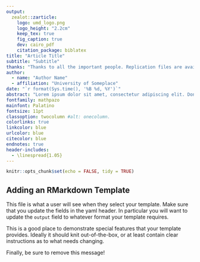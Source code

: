 ```yaml
---
output: 
  zealot::zarticle:
    logo: umd_logo.png
    logo_height: "2.2cm"
    keep_tex: true
    fig_caption: true
    dev: cairo_pdf
    citation_package: biblatex
title: "Article Title"
subtitle: "Subtitle"
thanks: "Thanks to all the important people. Replication files are available on request."
author:
  - name: "Author Name"
  - affiliation: "University of Someplace"
date: "`r format(Sys.time(), '%B %d, %Y')`"
abstract: "Lorem ipsum dolor sit amet, consectetur adipiscing elit. Donec sit amet libero justo. Pellentesque eget nibh ex. Aliquam tincidunt egestas lectus id ullamcorper. Proin tellus orci, posuere sed cursus at, bibendum ac odio. Nam consequat non ante eget aliquam. Nulla facilisis tincidunt elit. Nunc hendrerit pellentesque quam, eu imperdiet ipsum porttitor ut. Interdum et malesuada fames ac ante ipsum primis in faucibus. Suspendisse potenti. Duis vitae nibh mauris. Duis nec sem sit amet ante dictum mattis. Suspendisse diam velit, maximus eget commodo at, faucibus et nisi. Ut a pellentesque eros, sit amet suscipit eros. Nunc tincidunt quis risus suscipit vestibulum. Quisque eu fringilla massa."
fontfamily: mathpazo
mainfont: Palatino
fontsize: 11pt
classoption: twocolumn #alt: onecolumn.
colorlinks: true
linkcolor: blue
urlcolor: blue
citecolor: blue
endnotes: true
header-includes:
  - \linespread{1.05}
---
```


```r
knitr::opts_chunk$set(echo = FALSE, tidy = TRUE)


```

## Adding an RMarkdown Template

This file is what a user will see when they select your template. Make sure that you update the fields in the yaml header. In particular you will want to update the `output` field to whatever format your template requires.

This is a good place to demonstrate special features that your template provides. Ideally it should knit out-of-the-box, or at least contain clear instructions as to what needs changing.

Finally, be sure to remove this message!
